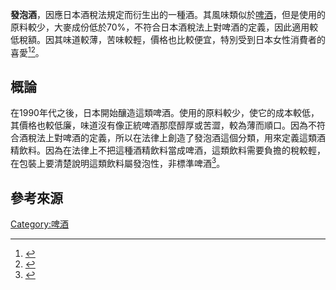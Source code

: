 '''發泡酒'''，因應日本酒稅法規定而衍生出的一種酒。其風味類似於[[啤酒|啤酒]]，但是使用的原料較少，大麥成份低於70%，不符合日本酒稅法上對啤酒的定義，因此適用較低稅額。因其味道較薄，苦味較輕，價格也比較便宜，特別受到日本女性消費者的喜愛<ref>{{cite book|author=范雅鈞 |title=《台灣酒的故事》 |year=2002年 |publisher=貓頭鷹出版社 |location=臺北市 |isbn=986-7879-10-4 }}</ref><ref>{{cite journal |author=臺灣總督府專賣局   |title=《臺灣酒專賣史下卷》  |publisher=《臺灣總督府物專賣局》  |url=https://tm.ncl.edu.tw/article?u=010_001_0000433902 |date=1941年 |accessdate=2019-11-18  }}</ref>。

==概論==
在1990年代之後，日本開始釀造這類啤酒。使用的原料較少，使它的成本較低，其價格也較低廉，味道沒有像正統啤酒那麼醇厚或苦澀，較為薄而順口。因為不符合酒稅法上對啤酒的定義，所以在法律上創造了發泡酒這個分類，用來定義這類酒精飲料。因為在法律上不把這種酒精飲料當成啤酒，這類飲料需要負擔的稅較輕，在包裝上要清楚說明這類飲料屬發泡性，非標準啤酒<ref>{{cite book|author= 范雅鈞  |url=https://www.books.com.tw/products/0010198579 |title=《台灣酒的故事》  |publisher=果實出版社 |location=台灣 |isbn=9867879104 |date=2002-07-01 |accessdate=2019-11-18 }}</ref>。

==參考來源==
{{reflist}}

[[Category:啤酒|Category:啤酒]]